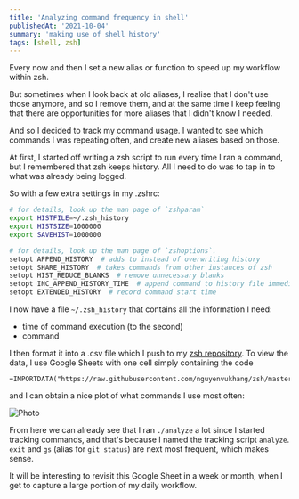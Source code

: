 ```yaml
---
title: 'Analyzing command frequency in shell'
publishedAt: '2021-10-04'
summary: 'making use of shell history'
tags: [shell, zsh]
---
```


Every now and then I set a new alias or function to speed up my workflow within
zsh.

But sometimes when I look back at old aliases, I realise that I don't use
those anymore, and so I remove them, and at the same time I keep feeling that
there are opportunities for more aliases that I didn't know I needed.

And so I decided to track my command usage. I wanted to see which commands I was
repeating often, and create new aliases based on those.

At first, I started off writing a zsh script to run every time I ran a command,
but I remembered that zsh keeps history. All I need to do was to tap in to what
was already being logged.

So with a few extra settings in my .zshrc:

```bash
# for details, look up the man page of `zshparam`
export HISTFILE=~/.zsh_history
export HISTSIZE=1000000
export SAVEHIST=1000000

# for details, look up the man page of `zshoptions`.
setopt APPEND_HISTORY  # adds to instead of overwriting history
setopt SHARE_HISTORY  # takes commands from other instances of zsh
setopt HIST_REDUCE_BLANKS  # remove unnecessary blanks
setopt INC_APPEND_HISTORY_TIME  # append command to history file immediately after execution
setopt EXTENDED_HISTORY  # record command start time
```

I now have a file `~/.zsh_history` that contains all the information I need:

- time of command execution (to the second)
- command

I then format it into a .csv file which I push to my [zsh
repository](https://github.com/nguyenvukhang/zsh). To view the data, I use
Google Sheets with one cell simply containing the code

```
=IMPORTDATA("https://raw.githubusercontent.com/nguyenvukhang/zsh/master/commands.csv")
```

and I can obtain a nice plot of what commands I use most often:

<Img
  src="/photos/command-freq.png"
  alt="Photo"
  width={555}
  height={344}
  priority
  className="next-image"
/>

From here we can already see that I ran `./analyze` a lot since I started
tracking commands, and that's because I named the tracking script `analyze`.
`exit` and `gs` (alias for `git status`) are next most frequent, which makes
sense.

It will be interesting to revisit this Google Sheet in a week or month, when I
get to capture a large portion of my daily workflow.
